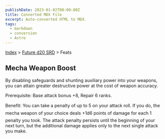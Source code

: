 ```yaml
---
publishDate: 2023-01-02T00:00:00Z
title: Converted MDX File
excerpt: Auto-converted HTML to MDX.
tags:
  - markdown
  - conversion
  - Astro
---
```






[Index](-index) > [Future d20 SRD](future-d20-srd-index) > Feats




## Mecha Weapon Boost


By disabling safeguards and shunting auxiliary power into your weapons, you can attain greater destructive power at the cost of weapon accuracy.


Prerequisite: Base attack bonus +8, Repair 6 ranks.


Benefit: You can take a penalty of up to 5 on your attack roll. If you do, the mecha weapon of your choice deals +1d6 points of damage for each 1 penalty you took. The attack penalty persists until the beginning of your next turn, but the additional damage applies only to the next single attack you make.



